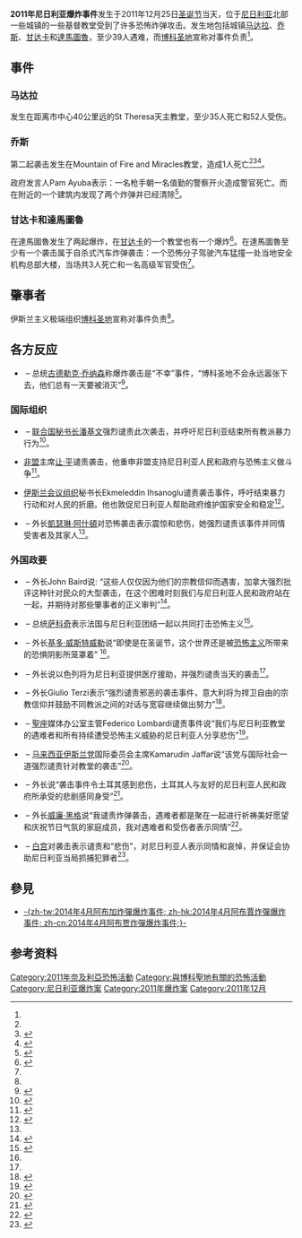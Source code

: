 {{Infobox civilian attack
|title       =2011年12月尼日利亚爆炸事件
|partof      =Nigerian Sharia conflict
|image       =
|image_size  =
|alt         =
|caption     =
|map         ={{Location map+
| Nigeria
| places         =
{{Location map~| Nigeria
    | label = Damaturu
    | position =
    | background = 
    | mark = City locator 10.svg
    | alt = Damaturu
    | link = Damaturu
    | lat_deg = 11 | lat_min = 43 | lat_dir = N
    | lon_deg = 11 | lon_min = 59  | lon_dir = E
    | marksize=6
   }}
   {{Location map~| Nigeria
    | label = Jos
    | position =
    | background = 
    | mark = City locator 10.svg
    | alt = Jos
    | link = Jos
    |lat_deg=9 |lat_min=56 |lat_dir=N
    |lon_deg=8 |lon_min=53 |lon_dir=E
    | marksize=6
  }}
  {{Location map~| Nigeria
    | label = Gadaka
    | position =
    | background = 
    | mark = City locator 10.svg
    | alt = Gadaka
    | link = Gadaka
    |lat_deg=11 |lat_min=18 |lat_dir=N
    |lon_deg=11 |lon_min=14 |lon_dir=E
    | marksize=6
  }}
  {{Location map~| Nigeria
    | label = Madalla
    | position =
    | background = 
    | mark = City locator 10.svg
    | alt = Madalla
    | link = Madalla
    |lat_deg=9 |lat_min=6 |lat_dir=N
    |lon_deg=7 |lon_min=13 |lon_dir=E
    | marksize=6
  }}
}}
|map_size    =
|map_alt     =
|map_caption =
|location    ={{flagicon|Nigeria}} [[马达拉|马达拉]]，[[乔斯|乔斯]]，[[甘达卡|甘达卡]]和[[達馬圖魯|達馬圖魯]]
|target      =尼日利亚[[基督徒|基督徒]]
|coordinates =
|date        =2011年12月25日
|time        =08:00{{fact|date=December 2011}}
|timezone    =[[UTC+1|UTC+1]]
|type        =自杀式炸弹、炸弹和射击
|fatalities  =39+<ref name="USA Today \\ AP">{{cite news|url=http://www.usatoday.com/news/world/story/2011-12-25/nigeria-christmas-catholic-church-bomb/52218084/1?csp=34news|title=Christmas attacks in Nigeria by Muslim sect kill 39|work=USA Today \\ AP|date=2011-12-25|accessdate=2011-12-25|first=|last=|archive-date=2011-12-25|archive-url=https://web.archive.org/web/20111225173540/http://www.usatoday.com/news/world/story/2011-12-25/nigeria-christmas-catholic-church-bomb/52218084/1?csp=34news|dead-url=no}}</ref>
|injuries    =52+
|victim      =
|perps       =
|perp        =[[博科圣地|博科圣地]]
|perpetrators=
|perpetrator =
|susperps    =
|susperp     =
|weapons     =
|numparts    =
|numpart     =
|dfens       =
|dfen        =
|footage     =
}}
'''2011年尼日利亚爆炸事件'''发生于2011年12月25日[[圣诞节|圣诞节]]当天，位于[[尼日利亚|尼日利亚]]北部一些城镇的一些基督教堂受到了许多恐怖炸弹攻击。发生地包括城镇[[马达拉|马达拉]]、[[乔斯|乔斯]]、[[甘达卡|甘达卡]]和[[達馬圖魯|達馬圖魯]]，至少39人遇难，而[[博科圣地|博科圣地]]宣称对事件负责<ref name="USA Today \\ AP"/>。

== 事件 ==

=== 马达拉 ===
发生在距离市中心40公里远的St Theresa天主教堂，至少35人死亡和52人受伤。

=== 乔斯 ===
第二起袭击发生在Mountain of Fire and Miracles教堂，造成1人死亡<ref name="USA Today \\ AP"/><ref name="bbc">{{cite web|url= http://www.bbc.co.uk/news/world-africa-16328940|title= Nigeria churches hit by blasts during Christmas prayers|date= 2011-12-25|publisher= [[BBC|BBC]]|accessdate= 2011-12-25|archive-date= 2020-12-07|archive-url= https://web.archive.org/web/20201207033757/https://www.bbc.co.uk/news/world-africa-16328940|dead-url= no}}</ref><ref name="dna">{{cite web|url= http://www.dnaindia.com/world/report_28-killed-in-nigeria-church-blasts_1629985|title= 28 killed in Nigeria church blasts|date= 2011-12-25|publisher= DNA|accessdate= 2011-12-25|archive-date= 2012-05-04|archive-url= https://web.archive.org/web/20120504104202/http://www.dnaindia.com/world/report_28-killed-in-nigeria-church-blasts_1629985|dead-url= no}}</ref>。

政府发言人Pam Ayuba表示：一名枪手朝一名值勤的警察开火造成警官死亡。而在附近的一个建筑内发现了两个炸弹并已经清除<ref name="washington">{{cite web|url= http://www.washingtonpost.com/world/africa/authorities-say-explosion-strikes-near-catholic-church-close-to-nigerias-capital-abuja/2011/12/25/gIQAP6hnGP_story.html|title= Radical Muslim sect claims bomb attacks on Nigerian churches; at least 25 killed|date= 2011-12-25|publisher= Washington Post|accessdate= 2011-12-25|archive-date= 2019-04-02|archive-url= https://web.archive.org/web/20190402140442/https://www.washingtonpost.com/world/africa/authorities-say-explosion-strikes-near-catholic-church-close-to-nigerias-capital-abuja/2011/12/25/gIQAP6hnGP_story.html|dead-url= no}}</ref>。

=== 甘达卡和達馬圖魯 ===
在達馬圖魯发生了两起爆炸，在[[甘达卡|甘达卡]]的一个教堂也有一个爆炸<ref name="Al Jazeera English">{{cite news|url=http://www.aljazeera.com/news/africa/2011/12/2011122581347745807.html|title=Christmas bombs target Nigeria churches|work=Al Jazeera|date=2011-12-25|accessdate=2011-12-25|first=|last=|archive-date=2014-09-18|archive-url=https://web.archive.org/web/20140918023235/http://www.aljazeera.com/news/africa/2011/12/2011122581347745807.html|dead-url=no}}</ref>。在達馬圖魯至少有一个袭击属于自杀式汽车炸弹袭击：一个恐怖分子驾驶汽车猛撞一处当地安全机构总部大楼，当场共3人死亡和一名高级军官受伤<ref name="USA Today \\ AP"/>。

== 肇事者 ==
伊斯兰主义极端组织[[博科圣地|博科圣地]]宣称对事件负责<ref name="washington"/>。

== 各方反应 ==
*{{flag|Nigeria}} – 总统[[古德勒克·乔纳森|古德勒克·乔纳森]]称爆炸袭击是“不幸”事件，“博科圣地不会永远嚣张下去，他们总有一天要被消灭”<ref name="jpost">{{cite web|url= http://www.jpost.com/International/Article.aspx?id=250882|title= Islamists explode five bombs in Nigeria churches|date= 2011-12-25|publisher= Jerusalem Post|accessdate= 2011-12-25|archive-date= 2012-01-17|archive-url= https://web.archive.org/web/20120117233727/http://www.jpost.com/International/Article.aspx?id=250882|dead-url= no}}</ref>。

=== 国际组织 ===
*{{flag|United Nations}} – [[联合国秘书长|联合国秘书长]][[潘基文|潘基文]]强烈谴责此次袭击，并呼吁尼日利亚结束所有教派暴力行为<ref>{{cite web|url= http://www.un.org/apps/sg/sgstats.asp?nid=5780|title= New York, 25 December 2011 – Statement Attributable to the Spokesperson for the Secretary-General on bombings in Nigeria|date= 2011-12-25|publisher= UN|accessdate= 2011-12-25|archive-date= 2012-01-19|archive-url= https://web.archive.org/web/20120119073517/http://www.un.org/apps/sg/sgstats.asp?nid=5780|dead-url= no}}</ref>。

*[[非盟|非盟]]主席[[让·平|让·平]]谴责袭击，他重申非盟支持尼日利亚人民和政府与恐怖主义做斗争<ref>{{cite web|url= http://www.au.int/en/sites/default/files/PR%20-%20Nigeria%2026%20December%202011.pdf|title= The African Union strongly Condemns the terrorist bombing in Nigeria|date= 2011-12-26|publisher= AU|accessdate= 2011-12-26|format= pdf|deadurl= yes|archiveurl= https://web.archive.org/web/20120417201232/http://www.au.int/en/sites/default/files/PR%20-%20Nigeria%2026%20December%202011.pdf|archivedate= 2012-04-17}}</ref>。

*[[伊斯兰会议组织|伊斯兰会议组织]]秘书长Ekmeleddin Ihsanoglu谴责袭击事件，呼吁结束暴力行动和对人民的折磨。他也敦促尼日利亚人帮助政府维护国家安全和稳定<ref>{{cite web|url= http://www.wam.org.ae/servlet/Satellite?c=WamLocEnews&cid=1289996682611&p=1135099400124&pagename=WAM%2FWamLocEnews%2FW-T-LEN-FullNews|title= OIC condemns latest violence in Nigeria|date= 2011-12-26|publisher= Emirates News Agency|accessdate= 2011-12-26|deadurl= yes|archiveurl= https://web.archive.org/web/20120111062000/http://www.wam.org.ae/servlet/Satellite?c=WamLocEnews&cid=1289996682611&p=1135099400124&pagename=WAM%2FWamLocEnews%2FW-T-LEN-FullNews|archivedate= 2012-01-11}}</ref>。

*{{flag|European Union}} – 外长[[凱瑟琳·阿什頓|凱瑟琳·阿什頓]]对恐怖袭击表示震惊和悲伤，她强烈谴责该事件并同情受害者及其家人<ref name="aljazeera"/>。

=== 外国政要 ===
*{{flag|Canada}} – 外长John Baird说: “这些人仅仅因为他们的宗教信仰而遇害，加拿大强烈批评这种针对民众的大型袭击，在这个困难时刻我们与尼日利亚人民和政府站在一起，并期待对那些肇事者的正义审判”<ref>{{cite web|url= http://www.ipolitics.ca/2011/12/25/canada-condemns-cowardly-bomb-blasts-at-nigerian-churches/|title= Canada condemns “cowardly” bomb blasts at Nigerian churches|date= 2011-12-25|publisher= iPolitics|accessdate= 2011-12-26|archive-date= 2016-03-06|archive-url= https://web.archive.org/web/20160306171945/http://ipolitics.ca/2011/12/25/canada-condemns-cowardly-bomb-blasts-at-nigerian-churches/|dead-url= no}}</ref>。

*{{flag|France}} – 总统[[萨科奇|萨科奇]]表示法国与尼日利亚团结一起以共同打击恐怖主义<ref name="bbc-condemnations">{{cite web|url= http://www.bbc.co.uk/news/world-africa-16330093|title= Deadly Nigeria bomb attacks condemned by world leaders|date= 2011-12-25|publisher= BBC|accessdate= 2011-12-26|archive-date= 2020-12-08|archive-url= https://web.archive.org/web/20201208020141/https://www.bbc.co.uk/news/world-africa-16330093|dead-url= no}}</ref>。

*{{flag|Germany}} – 外长[[基多·威斯特威勒|基多·威斯特威勒]]说“即使是在圣诞节，这个世界还是被[[恐怖主义|恐怖主义]]所带来的恐惧阴影所笼罩着” <ref name="bbc-condemnations"/>。
*{{flag|Israel}} – 外长说以色列将为尼日利亚提供医疗援助，并强烈谴责当天的袭击<ref name="bbc-condemnations"/>。

*{{flag|Italy}} – 外长Giulio Terzi表示“强烈谴责邪恶的袭击事件，意大利将为捍卫自由的宗教信仰并鼓励不同教派之间的对话与宽容继续做出努力”<ref>{{cite web|url= http://www.montrealgazette.com/news/European+leaders+Vatican+condemn+Nigeria+Christmas+attacks/5909469/story.html|title= European leaders, Vatican condemn Nigeria Christmas attacks|date= 2011-12-25|publisher= The Gazette|accessdate= 2011-12-26|deadurl= yes|archiveurl= https://web.archive.org/web/20120117143546/http://www.montrealgazette.com/news/European+leaders+Vatican+condemn+Nigeria+Christmas+attacks/5909469/story.html|archivedate= 2012-01-17}}</ref>。

*{{flag|Holy See}} – [[聖座|聖座]]媒体办公室主管Federico Lombardi谴责事件说“我们与尼日利亚教堂的遇难者和所有持续遭受恐怖主义威胁的尼日利亚人分享悲伤”<ref name="reuters">{{cite web|url= http://www.reuters.com/article/2011/12/25/us-christmas-pope-idUSTRE7BN0GG20111225|title= Pope Christmas peace appeal marred by Nigeria blasts|date= 2011-12-25|publisher= Reuters|accessdate= 2011-12-25|archive-date= 2015-09-24|archive-url= https://web.archive.org/web/20150924161243/http://www.reuters.com/article/2011/12/25/us-christmas-pope-idUSTRE7BN0GG20111225|dead-url= no}}</ref>。

*{{flag|Malaysia}} – [[马来西亚伊斯兰党|马来西亚伊斯兰党]]国际委员会主席Kamarudin Jaffar说“该党与国际社会一道强烈谴责针对教堂的袭击”<ref name="onislam">{{cite web|url= http://www.onislam.net/english/news/africa/455135-world-muslims-condemn-nigeria-attacks.html|title= World Muslims Condemn Nigeria Attacks|date= 2011-12-26|publisher= OnIslam.net|accessdate= 2011-12-26|archive-date= 2015-10-17|archive-url= https://web.archive.org/web/20151017212143/http://www.onislam.net/english/news/africa/455135-world-muslims-condemn-nigeria-attacks.html|dead-url= no}}</ref>。

*{{flag|Turkey}} – 外长说“袭击事件令土耳其感到悲伤，土耳其人与友好的尼日利亚人民和政府所承受的悲剧感同身受”<ref>{{cite web|url= http://www.turkishweekly.net/news/128761/turkey-condemns-church-attacks-in-nigeria.html|title= Turkey Condemns Church Attacks in Nigeria|date= 2011-12-26|publisher= Journal of Turkish Weekly|accessdate= 2011-12-26|archive-url= https://web.archive.org/web/20120213163452/http://www.turkishweekly.net/news/128761/turkey-condemns-church-attacks-in-nigeria.html|archive-date= 2012-02-13|dead-url= yes}}</ref>。

*{{flag|United Kingdom}} – 外长[[威廉·黑格|威廉·黑格]]说“我谴责炸弹袭击，遇难者都是聚在一起进行祈祷美好愿望和庆祝节日气氛的家庭成员，我对遇难者和受伤者表示同情”<ref>{{cite web|url= http://www.google.com/hostednews/afp/article/ALeqM5hjLWr1oWdHQNJPF9No3GBCxIOVlw?docId=CNG.08bf367b8562759d55ef1851220362a0.b41|title= Hague condemns 'cowardly' Nigeria Christmas attacks|date= 2011-12-25|publisher= AFP|accessdate= 2011-12-25|archive-date= 2014-03-03|archive-url= https://web.archive.org/web/20140303160020/http://www.google.com/hostednews/afp/article/ALeqM5hjLWr1oWdHQNJPF9No3GBCxIOVlw?docId=CNG.08bf367b8562759d55ef1851220362a0.b41|dead-url= no}}</ref>。

*{{flag|United States}} – [[白宫|白宫]]对袭击表示谴责和“悲伤”，对尼日利亚人表示同情和哀悼，并保证会协助尼日利亚当局抓捕犯罪者<ref name="aljazeera">{{cite web|url= http://www.aljazeera.com/news/africa/2011/12/2011122641150861433.html|title= Condemnation follows Nigeria church blasts|date= 2011-12-26|publisher= Al Jazeera|accessdate= 2011-12-26|archive-date= 2020-08-13|archive-url= https://web.archive.org/web/20200813034708/https://www.aljazeera.com/news/africa/2011/12/2011122641150861433.html|dead-url= no}}</ref>。

== 參見 ==
*[[2014年4月阿布加炸彈爆炸事件|-{zh-tw:2014年4月阿布加炸彈爆炸事件; zh-hk:2014年4月阿布賈炸彈爆炸事件; zh-cn:2014年4月阿布贾炸彈爆炸事件;}-]]

== 参考资料 ==
{{Reflist}}

[[Category:2011年奈及利亞恐怖活動|Category:2011年奈及利亞恐怖活動]]
[[Category:與博科聖地有關的恐怖活動|Category:與博科聖地有關的恐怖活動]]
[[Category:尼日利亚爆炸案|Category:尼日利亚爆炸案]]
[[Category:2011年爆炸案|Category:2011年爆炸案]]
[[Category:2011年12月|Category:2011年12月]]